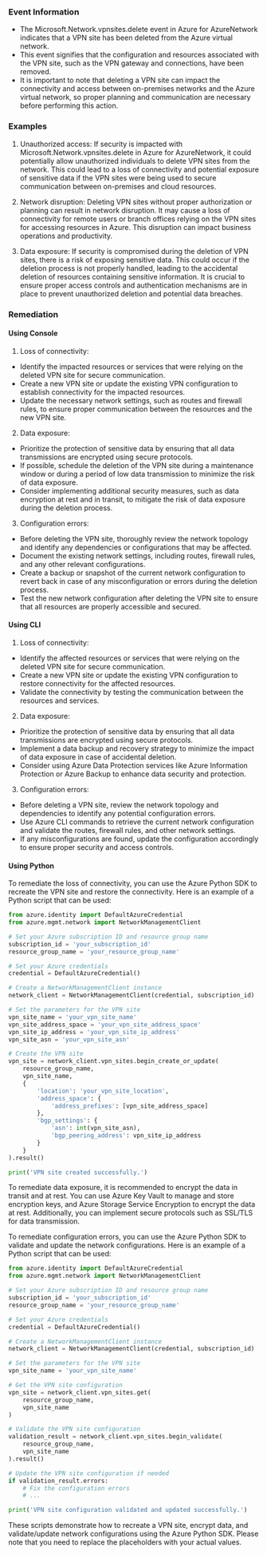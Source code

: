 
### Event Information

- The Microsoft.Network.vpnsites.delete event in Azure for AzureNetwork indicates that a VPN site has been deleted from the Azure virtual network.
- This event signifies that the configuration and resources associated with the VPN site, such as the VPN gateway and connections, have been removed.
- It is important to note that deleting a VPN site can impact the connectivity and access between on-premises networks and the Azure virtual network, so proper planning and communication are necessary before performing this action.


### Examples

1. Unauthorized access: If security is impacted with Microsoft.Network.vpnsites.delete in Azure for AzureNetwork, it could potentially allow unauthorized individuals to delete VPN sites from the network. This could lead to a loss of connectivity and potential exposure of sensitive data if the VPN sites were being used to secure communication between on-premises and cloud resources.

2. Network disruption: Deleting VPN sites without proper authorization or planning can result in network disruption. It may cause a loss of connectivity for remote users or branch offices relying on the VPN sites for accessing resources in Azure. This disruption can impact business operations and productivity.

3. Data exposure: If security is compromised during the deletion of VPN sites, there is a risk of exposing sensitive data. This could occur if the deletion process is not properly handled, leading to the accidental deletion of resources containing sensitive information. It is crucial to ensure proper access controls and authentication mechanisms are in place to prevent unauthorized deletion and potential data breaches.

### Remediation

#### Using Console

1. Loss of connectivity:
- Identify the impacted resources or services that were relying on the deleted VPN site for secure communication.
- Create a new VPN site or update the existing VPN configuration to establish connectivity for the impacted resources.
- Update the necessary network settings, such as routes and firewall rules, to ensure proper communication between the resources and the new VPN site.

2. Data exposure:
- Prioritize the protection of sensitive data by ensuring that all data transmissions are encrypted using secure protocols.
- If possible, schedule the deletion of the VPN site during a maintenance window or during a period of low data transmission to minimize the risk of data exposure.
- Consider implementing additional security measures, such as data encryption at rest and in transit, to mitigate the risk of data exposure during the deletion process.

3. Configuration errors:
- Before deleting the VPN site, thoroughly review the network topology and identify any dependencies or configurations that may be affected.
- Document the existing network settings, including routes, firewall rules, and any other relevant configurations.
- Create a backup or snapshot of the current network configuration to revert back in case of any misconfiguration or errors during the deletion process.
- Test the new network configuration after deleting the VPN site to ensure that all resources are properly accessible and secured.

#### Using CLI

1. Loss of connectivity:
- Identify the affected resources or services that were relying on the deleted VPN site for secure communication.
- Create a new VPN site or update the existing VPN configuration to restore connectivity for the affected resources.
- Validate the connectivity by testing the communication between the resources and services.

2. Data exposure:
- Prioritize the protection of sensitive data by ensuring that all data transmissions are encrypted using secure protocols.
- Implement a data backup and recovery strategy to minimize the impact of data exposure in case of accidental deletion.
- Consider using Azure Data Protection services like Azure Information Protection or Azure Backup to enhance data security and protection.

3. Configuration errors:
- Before deleting a VPN site, review the network topology and dependencies to identify any potential configuration errors.
- Use Azure CLI commands to retrieve the current network configuration and validate the routes, firewall rules, and other network settings.
- If any misconfigurations are found, update the configuration accordingly to ensure proper security and access controls.

#### Using Python

To remediate the loss of connectivity, you can use the Azure Python SDK to recreate the VPN site and restore the connectivity. Here is an example of a Python script that can be used:

```python
from azure.identity import DefaultAzureCredential
from azure.mgmt.network import NetworkManagementClient

# Set your Azure subscription ID and resource group name
subscription_id = 'your_subscription_id'
resource_group_name = 'your_resource_group_name'

# Set your Azure credentials
credential = DefaultAzureCredential()

# Create a NetworkManagementClient instance
network_client = NetworkManagementClient(credential, subscription_id)

# Set the parameters for the VPN site
vpn_site_name = 'your_vpn_site_name'
vpn_site_address_space = 'your_vpn_site_address_space'
vpn_site_ip_address = 'your_vpn_site_ip_address'
vpn_site_asn = 'your_vpn_site_asn'

# Create the VPN site
vpn_site = network_client.vpn_sites.begin_create_or_update(
    resource_group_name,
    vpn_site_name,
    {
        'location': 'your_vpn_site_location',
        'address_space': {
            'address_prefixes': [vpn_site_address_space]
        },
        'bgp_settings': {
            'asn': int(vpn_site_asn),
            'bgp_peering_address': vpn_site_ip_address
        }
    }
).result()

print('VPN site created successfully.')
```

To remediate data exposure, it is recommended to encrypt the data in transit and at rest. You can use Azure Key Vault to manage and store encryption keys, and Azure Storage Service Encryption to encrypt the data at rest. Additionally, you can implement secure protocols such as SSL/TLS for data transmission.

To remediate configuration errors, you can use the Azure Python SDK to validate and update the network configurations. Here is an example of a Python script that can be used:

```python
from azure.identity import DefaultAzureCredential
from azure.mgmt.network import NetworkManagementClient

# Set your Azure subscription ID and resource group name
subscription_id = 'your_subscription_id'
resource_group_name = 'your_resource_group_name'

# Set your Azure credentials
credential = DefaultAzureCredential()

# Create a NetworkManagementClient instance
network_client = NetworkManagementClient(credential, subscription_id)

# Set the parameters for the VPN site
vpn_site_name = 'your_vpn_site_name'

# Get the VPN site configuration
vpn_site = network_client.vpn_sites.get(
    resource_group_name,
    vpn_site_name
)

# Validate the VPN site configuration
validation_result = network_client.vpn_sites.begin_validate(
    resource_group_name,
    vpn_site_name
).result()

# Update the VPN site configuration if needed
if validation_result.errors:
    # Fix the configuration errors
    # ...

print('VPN site configuration validated and updated successfully.')
```

These scripts demonstrate how to recreate a VPN site, encrypt data, and validate/update network configurations using the Azure Python SDK. Please note that you need to replace the placeholders with your actual values.

